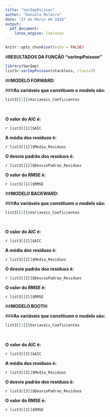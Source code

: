 ---
title: "VarImpPoisson"
author: "Daniela Moleiro"
date: "27 de Março de 2018"
output:
  pdf_document:
    latex_engine: lualatex
---



```{r setup, include=FALSE}

knitr::opts_chunk$set(echo = FALSE)

```



#**RESULTADOS DA FUNÇÃO "varImpPoisson"**

```{r varImpPoisson, echo=FALSE, cache=FALSE, include=FALSE, results=FALSE, warning=FALSE, comment=FALSE, warning=FALSE}

library(VarImp)
list3<-varImpPoisson(stackloss, class=3)

```



##**MODELO FORWARD:**



###**As variáveis que constituem o modelo são:**  

```{r, echo=FALSE}

list3[[1]]$Variaveis_Coeficientes

```

&nbsp;



**O valor do AIC é:**

`r list3[[1]]$AIC`



**A média dos resíduos é: **

`r list3[[1]]$Media_Residuos`



**O desvio padrão dos resíduos é:**

`r list3[[1]]$DesvioPadrao_Residuos`



**O valor do RMSE é:**

`r list3[[1]]$RMSE`



##**MODELO BACKWARD:**



###**As variáveis que constituem o modelo são:**

```{r, echo=FALSE}

list3[[2]]$Variaveis_Coeficientes

```



&nbsp;



**O valor do AIC é:**

`r list3[[2]]$AIC`



**A média dos resíduos é:** 

`r list3[[2]]$Media_Residuos`



**O desvio padrão dos resíduos é:** 

`r list3[[2]]$DesvioPadrao_Residuos`



**O valor do RMSE é:**

`r list3[[2]]$RMSE`



##**MODELO BOOTH:**



###**As variáveis que constituem o modelo são:**

```{r, echo=FALSE}

list3[[3]]$Variaveis_Coeficientes

```



&nbsp;



**O valor do AIC é:**

`r list3[[3]]$AIC`



**A média dos resíduos é:**

`r list3[[3]]$Media_Residuos`



**O desvio padrão dos resíduos é:**

`r list3[[3]]$DesvioPadrao_Residuos`



**O valor do RMSE é:**

`r list3[[3]]$RMSE`

